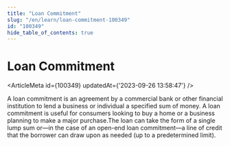 ```yaml
---
title: "Loan Commitment"
slug: "/en/learn/loan-commitment-100349"
id: "100349"
hide_table_of_contents: true
---
```



# Loan Commitment

<ArticleMeta id={100349} updatedAt={'2023-09-26 13:58:47'} />
<div className='border-solid border-b border-t-0 my-4 border-[var(--ifm-color-gray-300)]' />

A loan commitment is an agreement by a commercial bank or other financial institution to lend a business or individual a specified sum of money. A loan commitment is useful for consumers looking to buy a home or a business planning to make a major purchase.The loan can take the form of a single lump sum or—in the case of an open-end loan commitment—a line of credit that the borrower can draw upon as needed (up to a predetermined limit).
